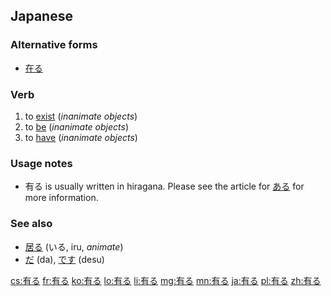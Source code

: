 ==Japanese==
{{ja-kanjitab|有}}

===Alternative forms===
*[[在る]]

===Verb===
{{ja-verb|kk|type=1|tr=intrans|hira=ある|rom=aru}}

# to [[exist]] (''inanimate objects'')
# to [[be]] (''inanimate objects'')
# to [[have]] (''inanimate objects'')

===Usage notes===
*有る is usually written in hiragana. Please see the article for [[ある]] for more information.

===See also===
*[[居る]] (いる, iru, ''animate'')
*[[だ]] (da), [[です]] (desu)

[[cs:有る]]
[[fr:有る]]
[[ko:有る]]
[[lo:有る]]
[[li:有る]]
[[mg:有る]]
[[mn:有る]]
[[ja:有る]]
[[pl:有る]]
[[zh:有る]]
